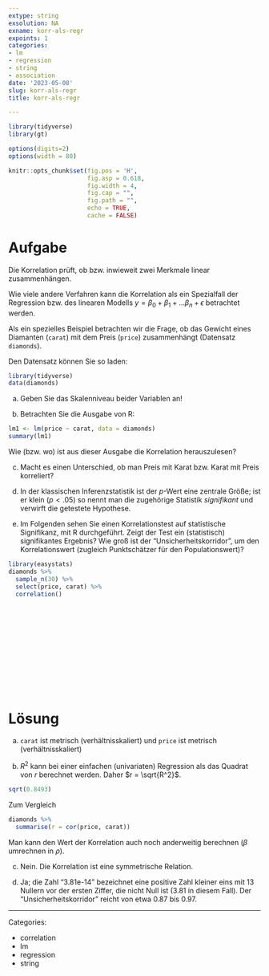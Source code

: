 ```yaml
---
extype: string
exsolution: NA
exname: korr-als-regr
expoints: 1
categories:
- lm
- regression
- string
- association
date: '2023-05-08'
slug: korr-als-regr
title: korr-als-regr

---
```




```r

library(tidyverse)
library(gt)
```


```r
options(digits=2)
options(width = 80)
```


```r
knitr::opts_chunk$set(fig.pos = 'H',
                      fig.asp = 0.618,
                      fig.width = 4,
                      fig.cap = "", 
                      fig.path = "",
                      echo = TRUE,
                      cache = FALSE)
```









# Aufgabe

Die Korrelation prüft, ob bzw. inwieweit zwei Merkmale linear zusammenhängen.

Wie viele andere Verfahren kann die Korrelation als ein Spezialfall 
der Regression bzw. des linearen Modells 
$y = \beta_0 + \beta_1 + \ldots \beta_n + \epsilon$ betrachtet werden.

Als ein spezielles Beispiel betrachten wir die Frage, 
ob  das Gewicht eines Diamanten (`carat`) mit dem Preis (`price`) zusammenhängt
(Datensatz `diamonds`).

Den Datensatz können Sie so laden:

```r
library(tidyverse)
data(diamonds)
```

a) Geben Sie das Skalenniveau beider Variablen an!

b) Betrachten Sie die Ausgabe von R:

```r
lm1 <- lm(price ~ carat, data = diamonds)
summary(lm1)
```

Wie (bzw. wo) ist aus dieser Ausgabe die Korrelation herauszulesen?



c) Macht es einen Unterschied, ob man Preis mit Karat bzw. Karat mit Preis korreliert?


d) In der klassischen Inferenzstatistik ist der $p$-Wert eine zentrale Größe; 
ist er klein ($p<.05$) so nennt man die zugehörige Statistik *signifikant* und
verwirft die getestete Hypothese. 

d) Im Folgenden sehen Sie einen Korrelationstest auf statistische Signifikanz, 
mit R durchgeführt. Zeigt der Test ein (statistisch) signifikantes Ergebnis? 
Wie groß ist der "Unsicherheitskorridor", 
um den Korrelationswert (zugleich Punktschätzer für den Populationswert)?


```r
library(easystats)
diamonds %>% 
  sample_n(30) %>% 
  select(price, carat) %>% 
  correlation()

```




</br>
</br>
</br>
</br>
</br>
</br>
</br>
</br>
</br>
</br>

# Lösung

a)  `carat` ist metrisch (verhältnisskaliert) und `price` ist metrisch (verhältnisskaliert)

b) $R^2$ kann bei einer einfachen (univariaten) Regression als das Quadrat von $r$ berechnet werden. Daher $r = \sqrt{R^2}$.

```r
sqrt(0.8493)
```


Zum Vergleich

```r
diamonds %>% 
  summarise(r = cor(price, carat))
```
Man kann den Wert der Korrelation auch noch anderweitig berechnen 
($\beta$ umrechnen in $\rho$).


c) Nein. Die Korrelation ist eine symmetrische Relation.


d) Ja; die Zahl "3.81e-14" bezeichnet eine positive Zahl kleiner eins mit 
13 Nullern vor der ersten Ziffer, die nicht Null ist (3.81 in diesem Fall). 
Der "Unsicherheitskorridor" reicht von etwa 0.87 bis 0.97.




---

Categories: 

- correlation
- lm
- regression
- string

